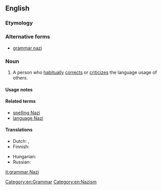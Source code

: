==English==

===Etymology===
{{rfe|lang=en}}<!--This is not derived by analogy to the ''Seinfeld'' "Soup Nazi", since citations of "grammar Nazi" predate that Seinfeld skit.-->

===Alternative forms===
* [[grammar nazi]]

===Noun===
{{en-noun|head=[[grammar]] [[Nazi]]}}

# {{context|slang|idiomatic|lang=en}} A person who [[habitually]] [[correct]]s or [[criticize]]s the language usage of others.

====Usage notes====

====Related terms====
* [[spelling Nazi]]
* [[language Nazi]]

====Translations====
{{trans-top|Person who obsesses over orthography}}
* Dutch: {{t|nl|taalnazi}}, {{t+|nl|kommaneuker|m}}
* Finnish: {{t+|fi|pilkunnussija}}
{{trans-mid}}
* Hungarian: {{t|hu|nyelvtannáci}}
* Russian: {{t+|ru|гра́ммар-на́ци|m|f}}
{{trans-bottom}}

[[Category:en:Grammar]]
[[Category:en:Nazism]]

[[it:grammar Nazi]]